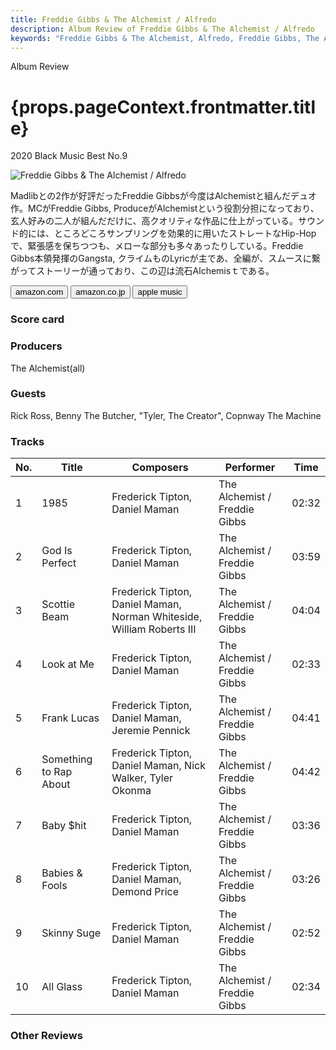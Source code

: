 ```yaml
---
title: Freddie Gibbs & The Alchemist / Alfredo
description: Album Review of Freddie Gibbs & The Alchemist / Alfredo
keywords: "Freddie Gibbs & The Alchemist, Alfredo, Freddie Gibbs, The Alchemist, Alchemist, フレディ・ギブス, アルケミスト, アルフレッド"
---
```






<p className="largeP">Album Review</p>
<h1 className="h1--no--margin">{props.pageContext.frontmatter.title}</h1>
<p className="largeP">
  <Link to="/best50/2020/">2020 Black Music Best No.9</Link>
</p>

<Row  className="image-card-group">
	<Column colMd={"3"} colLg={"4"} noGutterMdLeft="">
       <ImageCard>

![Freddie Gibbs & The Alchemist / Alfredo](../../images/cd/fgibbsalchemist1L.jpg)

</ImageCard>
	</Column>
	<Column colMd={"4"} colLg={"8"} noGutterMdLeft="">
	<p>
		Madlibとの2作が好評だったFreddie Gibbsが今度はAlchemistと組んだデュオ作。MCがFreddie Gibbs, ProduceがAlchemistという役割分担になっており、玄人好みの二人が組んだだけに、高クオリティな作品に仕上がっている。サウンド的には、ところどころサンプリングを効果的に用いたストレートなHip-Hopで、緊張感を保ちつつも、メローな部分も多々あったりしている。Freddie Gibbs本領発揮のGangsta, クライムものLyricが主であ、全編が、スムースに繋がってストーリーが通っており、この辺は流石Alchemisｔである。
	</p>
	<div>
	  <Button className="button-right-mergin"  href="https://amzn.to/2IU5A7M" kind="primary" size="small" renderIcon={ArrowUpRight24}>
      amazon.com
    </Button>
    <Button className="button-right-mergin"  href="https://amzn.to/3nQRyme" kind="secondary" size="small" renderIcon={ArrowUpRight24}>
      amazon.co.jp
    </Button>
		<Button className="button-right-mergin"  href="https://apple.co/3pVlwHx" kind="tertiary" size="small" renderIcon={ArrowUpRight24}>
      apple music
    </Button>
		<AdvJS2/>
	</div>
	</Column>
</Row>
<Row >
	<Column colMd={"4"} colLg={"4"} noGutterMdLeft="">
<div>
  <h3>Score card</h3>
	<SliderJS1 value="2" />
  <SliderJS2 value="1" />
	<SliderJS3 value="2" />
  <SliderJS4 value="9" />
</div>
</Column>
<Column colMd={"8"} colLg={"8"} noGutterMdLeft="">
<div>
<h3>Producers</h3>
<p>
	The Alchemist(all)
</p>
<h3>Guests</h3>
<p>Rick Ross, Benny The Butcher, "Tyler, The Creator", Copnway The Machine
</p>
</div>
</Column>
</Row>

<h3>Tracks</h3>

| No. | Title                  | Composers                                                             | Performer                     | Time  |
| --- | ---------------------- | --------------------------------------------------------------------- | ----------------------------- | ----- |
| 1   | 1985                   | Frederick Tipton, Daniel Maman                                        | The Alchemist / Freddie Gibbs | 02:32 |
| 2   | God Is Perfect         | Frederick Tipton, Daniel Maman                                        | The Alchemist / Freddie Gibbs | 03:59 |
| 3   | Scottie Beam           | Frederick Tipton, Daniel Maman, Norman Whiteside, William Roberts III | The Alchemist / Freddie Gibbs | 04:04 |
| 4   | Look at Me             | Frederick Tipton, Daniel Maman                                        | The Alchemist / Freddie Gibbs | 02:33 |
| 5   | Frank Lucas            | Frederick Tipton, Daniel Maman, Jeremie Pennick                       | The Alchemist / Freddie Gibbs | 04:41 |
| 6   | Something to Rap About | Frederick Tipton, Daniel Maman, Nick Walker, Tyler Okonma             | The Alchemist / Freddie Gibbs | 04:42 |
| 7   | Baby $hit              | Frederick Tipton, Daniel Maman                                        | The Alchemist / Freddie Gibbs | 03:36 |
| 8   | Babies & Fools         | Frederick Tipton, Daniel Maman, Demond Price                          | The Alchemist / Freddie Gibbs | 03:26 |
| 9   | Skinny Suge            | Frederick Tipton, Daniel Maman                                        | The Alchemist / Freddie Gibbs | 02:52 |
| 10  | All Glass              | Frederick Tipton, Daniel Maman                                        | The Alchemist / Freddie Gibbs | 02:34 |

<h3>Other Reviews</h3>

<Row>
  <Column colMd={3} colLg={3} noGutterMdLeft>
    <Review1 />
  </Column>
  <Column colMd={3} colLg={3} noGutterMdLeft>
    <Review2 />
  </Column>
</Row>

<AdvJS3 />
